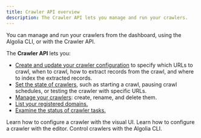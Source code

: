 ```yaml
---
title: Crawler API overview
description: The Crawler API lets you manage and run your crawlers.
---
```


You can manage and run your crawlers from the dashboard, using the Algolia CLI, or with the Crawler API.

The **Crawler API** lets you:

- [Create and update your crawler configuration](/tools/crawler/api/configuration/update-crawler-configuration) to specify which URLs to crawl, when to crawl, how to extract records from the crawl, and where to index the extracted records.
- [Set the state of crawlers](/tools/crawler/api/state/crawl-urls), such as starting a crawl, pausing crawl schedules, or testing the crawler with specific URLs.
- [Manage your crawlers](/tools/crawler/api/manage/create-a-crawler): create, rename, and delete them.
- [List your registered domains.](/tools/crawler/api/domains/list-registered-domains)
- [Examine the status of crawler tasks.](/tools/crawler/api/tasks/retrieve-task-status)

<Card title="Crawler visual UI" icon="eye" href="https://www.algolia.com/doc/tools/crawler/getting-started/crawler-configuration-visual/" horizontal="true">
  Learn how to configure a crawler with the visual UI.
</Card>
<Card title="Crawler editor" icon="pen-to-square" href="https://www.algolia.com/doc/tools/crawler/getting-started/crawler-configuration/" horizontal="true">
  Learn how to configure a crawler with the editor.
</Card>
<Card title="Algolia CLI" icon="terminal" href="https://www.algolia.com/doc/tools/cli/commands/algolia-crawler/" horizontal="true">
  Control crawlers with the Algolia CLI.
</Card>
